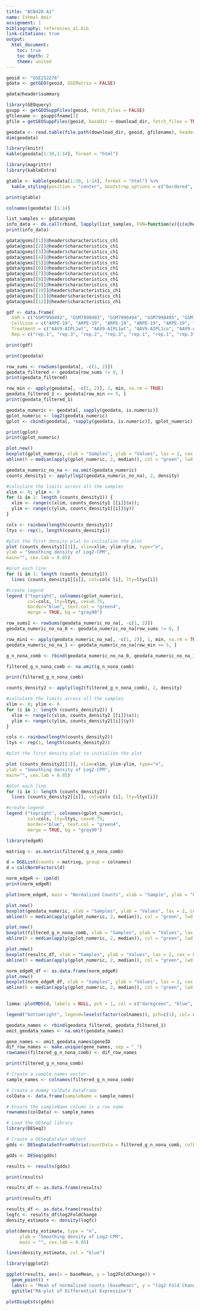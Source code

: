 ```yaml
---
title: "BCB420 A1"
name: Ishmal Amir
assignment: 1 
bibliography: references_a1.bib
link-citations: true
output:
  html_document:
    toc: true
    toc depth: 2
    theme: united
---
```


```r
geoid <- "GSE252276"
gdata <- getGEO(geoid, GSEMatrix = FALSE)

gdata@header$summary
```

```r
library(GEOquery)
gsupp <- getGEOSuppFiles(geoid, fetch_files = FALSE)
gfilename <- gsupp$fname[2]
gfile = getGEOSuppFiles(geoid, baseDir = download_dir, fetch_files = TRUE)
```

```r
geodata <- read.table(file.path(download_dir, geoid, gfilename), header=TRUE, check.names=TRUE, fill = TRUE)
dim(geodata)
```

```r
library(knitr)
kable(geodata[1:30,1:14], format = "html")

library(magrittr)
library(kableExtra)

gtable <- kable(geodata[1:30, 1:14], format = "html") %>%
  kable_styling(position = "center", bootstrap_options = c("bordered", "responsive"))

print(gtable)
```

```r
colnames(geodata) [1:14]
```

```r
list_samples <- gdata@gsms
info_data <- do.call(rbind, lapply(list_samples, FUN=function(x){c(x@header$title, x@header$charactertistics_ch1)}))
print(info_data)
```

```r
gdata@gsms[[1]]@header$characteristics_ch1
gdata@gsms[[2]]@header$characteristics_ch1
gdata@gsms[[3]]@header$characteristics_ch1
gdata@gsms[[4]]@header$characteristics_ch1
gdata@gsms[[5]]@header$characteristics_ch1
gdata@gsms[[6]]@header$characteristics_ch1
gdata@gsms[[7]]@header$characteristics_ch1
gdata@gsms[[8]]@header$characteristics_ch1
gdata@gsms[[9]]@header$characteristics_ch1
gdata@gsms[[10]]@header$characteristics_ch1
gdata@gsms[[11]]@header$characteristics_ch1
gdata@gsms[[12]]@header$characteristics_ch1
```

```r
gdf <- data.frame(
  GSM = c("GSM7998492", "GSM7998493", "GSM7998494", "GSM7998495", "GSM7998496", "GSM7998497", "GSM7998498", "GSM7998499", "GSM7998500", "GSM7998501", "GSM7998502", "GSM7998503"),
  CellLine = c("ARPE-19", "ARPE-19", "ARPE-19", "ARPE-19", "ARPE-19", "ARPE-19", "ARPE-19", "ARPE-19", "ARPE-19", "ARPE-19", "ARPE-19", "ARPE-19"), 
  Treatment = c("AAV9-AIPL1wt", "AAV9-AIPL1wt", "AAV9-AIPL1co", "AAV9-AIPL1co", "non-transduced control", "AAV9-GFP", "AAV9-GFP", "AAV9-AIPL1wt", "AAV9-AIPL1co", "non-transduced control", "non-transduced control", "AAV9-GFP"), 
  Rep = c("rep.1", "rep.3", "rep.2", "rep.3", "rep.1", "rep.1", "rep.3", "rep.2", "rep.1", "rep.2", "rep.3", "rep.2"))

print(gdf)
```

```r
print(geodata)
```

```r
row_sums <- rowSums(geodata[, -c(1, 2)])
geodata_filtered <- geodata[row_sums != 0, ]
print(geodata_filtered)
```

```r
row_min <- apply(geodata[, -c(1, 2)], 1, min, na.rm = TRUE)
geodata_filtered_1 <- geodata[row_min >= 5, ]
print(geodata_filtered_1)
```

```r
geodata_numeric <- geodata[, sapply(geodata, is.numeric)]
gplot_numeric <- log2(geodata_numeric)
gplot <- cbind(geodata[, !sapply(geodata, is.numeric)], gplot_numeric)

print(gplot)
print(gplot_numeric)
```

```r
plot.new()
boxplot(gplot_numeric, xlab = "Samples", ylab = "Values", las = 2, cex = 0.5, cex.lab = 0.5, cex.axis = 0.5, main = "GRNASeqSamples")
abline(h = median(apply(gplot_numeric, 2, median)), col = "green", lwd = 0.6, lty = "dashed")
```

```r
geodata_numeric_no_na <- na.omit(geodata_numeric)
counts_density1 <- apply(log2(geodata_numeric_no_na), 2, density)

#calculate the limits across all the samples
xlim <- 0; ylim <- 0
for (i in 1: length (counts_density1)) {
  xlim <- range(c(xlim, counts_density1 [[i]]$x));
  ylim <- range(c(ylim, counts_density1[[i]]$y))
}

cols <- rainbow(length(counts_density1)) 
ltys <- rep(1, length(counts_density1))

#plot the first density plat to initialize the plot 
plot (counts_density1[[1]], xlim=xlim, ylim-ylim, type="n",
ylab = "Smoothing density of Log2-CPM",
main="", cex.lab = 0.85)

#plot each line
for (i in 1: length (counts_density1))
  lines (counts_density1[[i]], col=cols [i], lty=ltys[i])

#create legend 
legend ("topright", colnames(gplot_numeric),
        col=cols, lty=ltys, cex=0.75,
        border="blue", text.col = "green4",
        merge = TRUE, bg = "gray90")
```

```r
row_sums1 <- rowSums(geodata_numeric_no_na[, -c(1, 2)])
geodata_numeric_no_na_0 <- geodata_numeric_no_na[row_sums != 0, ]

row_min1 <- apply(geodata_numeric_no_na[, -c(1, 2)], 1, min, na.rm = TRUE)
geodata_numeric_no_na_1 <- geodata_numeric_no_na[row_min >= 5, ]

g_n_nona_comb <- rbind(geodata_numeric_no_na_0, geodata_numeric_no_na_1)

filtered_g_n_nona_comb <- na.omit(g_n_nona_comb)

print(filtered_g_n_nona_comb)
```

```r

counts_density2 <- apply(log2(filtered_g_n_nona_comb), 2, density)

#calculate the limits across all the samples
xlim <- 0; ylim <- 0
for (i in 1: length (counts_density2)) {
  xlim <- range(c(xlim, counts_density2 [[i]]$x));
  ylim <- range(c(ylim, counts_density2[[i]]$y))
}

cols <- rainbow(length(counts_density2)) 
ltys <- rep(1, length(counts_density2))

#plot the first density plat to initialize the plot 

plot (counts_density2[[1]], xlim=xlim, ylim-ylim, type="n",
ylab = "Smoothing density of Log2-CPM",
main="", cex.lab = 0.85)

#plot each line
for (i in 1: length (counts_density2))
  lines (counts_density2[[i]], col=cols [i], lty=ltys[i])

#create legend 
legend ("topright", colnames(gplot_numeric),
        col=cols, lty=ltys, cex=0.75,
        border="blue", text.col = "green4",
        merge = TRUE, bg = "gray90")
```

```r
library(edgeR)

matrixg <- as.matrix(filtered_g_n_nona_comb)

d = DGEList(counts = matrixg, group = colnames)
d = calcNormFactors(d)

norm_edgeR <- cpm(d)
print(norm_edgeR)
```

```r
plot(norm_edgeR, main = "Normalized Counts", xlab = "Sample", ylab = "Counts per Million (CPM)")
```

```r
plot.new()
boxplot(geodata_numeric, xlab = "Samples", ylab = "Values", las = 2, cex = 0.5, cex.lab = 0.5, cex.axis = 0.5, main = "GRNASeqSamples", ylim = ylim)
abline(h = median(apply(gplot_numeric, 2, median)), col = "green", lwd = 0.6, lty = "dashed")  

plot.new()
boxplot(filtered_g_n_nona_comb, xlab = "Samples", ylab = "Values", las = 2, cex = 0.5, cex.lab = 0.5, cex.axis = 0.5, main = "GRNASeqSamples", ylim = ylim)
abline(h = median(apply(gplot_numeric, 2, median)), col = "green", lwd = 0.6, lty = "dashed")  

plot.new()
boxplot(results_df, xlab = "Samples", ylab = "Values", las = 2, cex = 0.5, cex.lab = 0.5, cex.axis = 0.5, main = "Normalized", ylim = ylim)
abline(h = median(apply(gplot_numeric, 2, median)), col = "green", lwd = 0.6, lty = "dashed")   

norm_edgeR_df <- as.data.frame(norm_edgeR)
plot.new()
boxplot(norm_edgeR_df, xlab = "Samples", ylab = "Values", las = 2, cex = 0.5, cex.lab = 0.5, cex.axis = 0.5, main = "Normalized", ylim = ylim)
abline(h = median(apply(gplot_numeric, 2, median)), col = "green", lwd = 0.6, lty = "dashed")  
        
```

```r
limma::plotMDS(d, labels = NULL, pch = 1, col = c("darkgreen", "blue", "orange", "darkblue", "pink", "red", "purple", "grey", "black", "brown", "green", "lightblue") [factor(colnames)])

legend("bottomright", legend=levels(factor(colnames)), pch=c(1), col= c("darkgreen", "blue", "orange", "darkblue", "pink", "red", "purple", "grey", "black", "brown", "green", "lightblue"), title="Class", bty = 'n', cex = 0.5)
```

```r
geodata_names <- rbind(geodata_filtered, geodata_filtered_1)
omit_geodata_names <- na.omit(geodata_names)

gene_names <- omit_geodata_names$geneID
dif_row_names <- make.unique(gene_names, sep = "_")
rownames(filtered_g_n_nona_comb) <- dif_row_names

print(filtered_g_n_nona_comb)
```

```r
# Create a sample names vector
sample_names <- colnames(filtered_g_n_nona_comb)

# Create a dummy colData DataFrame
colData <- data.frame(sampleName = sample_names)

# Ensure the sampleName column is a row name
rownames(colData) <- sample_names
```

```r
# Load the DESeq2 library
library(DESeq2)

# Create a DESeqDataSet object
gdds <- DESeqDataSetFromMatrix(countData = filtered_g_n_nona_comb, colData = colData, design = ~ 1) 

gdds <- DESeq(gdds)

results <- results(gdds)

print(results)

results_df <- as.data.frame(results)

print(results_df)

```

```r
results_df <- as.data.frame(results)
logfc <- results_df$log2FoldChange
density_estimate <- density(logfc)

plot(density_estimate, type = "n",
     ylab = "Smoothing density of Log2-CPM",
     main = "", cex.lab = 0.85)

lines(density_estimate, col = "blue")
```

```r
library(ggplot2)

ggplot(results, aes(x = baseMean, y = log2FoldChange)) +
  geom_point() +
  labs(x = "Mean of normalized counts (baseMean)", y = "log2 Fold Change") +
  ggtitle("MA-plot of Differential Expression")
```

```r
plotDispEsts(gdds)

```
